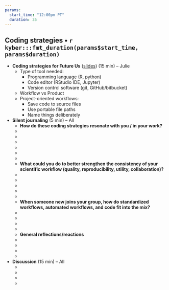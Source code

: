 ```yaml
---
params: 
  start_time: "12:00pm PT"
  duration: 35
---
```


## Coding strategies • `r kyber:::fmt_duration(params$start_time, params$duration)`

- **Coding strategies for Future Us** ([slides](https://docs.google.com/presentation/d/1krzD4lt0k7Zu-_lfIFSubABXMLBvTpmg3Ab2GrdbnpU/)) (15 min) – Julie
  - Type of tool needed:
    - Programming language (R, python)
    - Code editor (RStudio IDE, Jupyter)
    - Version control software (git, GitHub/bitbucket)
  - Workflow vs Product
  - Project-oriented workflows:
    - Save code to source files
    - Use portable file paths
    - Name things deliberately
- **Silent journaling** (5 min) – All
  - **How do these coding strategies resonate with you / in your work?**
  - ‎
  -  
  -   
  -  
  -   
  - 
  - **What could you do to better strengthen the consistency of your scientific workflow (quality, reproducibility, utility, collaboration)?**
  - ‎
  -  
  -  
  - 
  - 
  -  **When someone new joins your group, how do standardized workflows, automated workflows, and code fit into the mix?**
  - ‎
  -  
  -    
  -  
  - **General reflections/reactions**
  - ‎
  - 
  - 
  - 
- **Discussion** (15 min) – All
  - ‎
  -  
  - 
  -  
